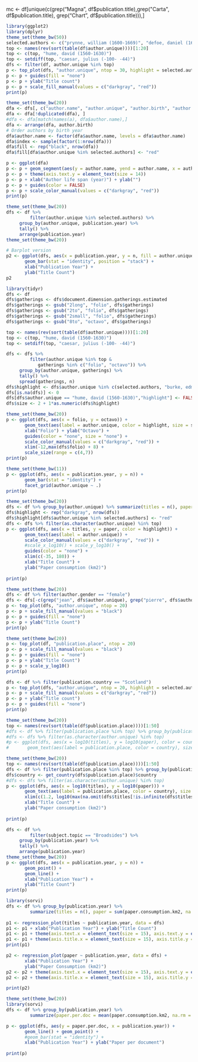 
mc <- df[unique(c(grep("Magna", df$publication.title),grep("Carta", df$publication.title), grep("Chart", df$publication.title))),]


```r
library(ggplot2)
library(dplyr)
theme_set(theme_bw(50))
selected.authors <- c("prynne, william (1600-1669)", "defoe, daniel (1661-1731)", "hume, david (1711-1776)", "hume, david (1560-1630)")
top <- names(rev(sort(table(df$author.unique))))[1:20]
top <- c(top, "hume, david (1560-1630)")
top <- setdiff(top, "caesar, julius (-100- -44)")
dfs <- filter(df, author.unique %in% top)
p <- top_plot(dfs, "author.unique", ntop = 30, highlight = selected.authors)
p <- p + guides(fill = "none")
p <- p + ylab("Title count")
p <- p + scale_fill_manual(values = c("darkgray", "red"))
print(p)
```

```r
theme_set(theme_bw(20))
dfa <- dfs[, c("author.name", "author.unique", "author.birth", "author.death")]
dfa <- dfa[!duplicated(dfa), ]
#dfa <- dfa[match(names(a), dfa$author.name),]
dfa <- arrange(dfa, author.birth)
# Order authors by birth year
dfa$author.name <- factor(dfa$author.name, levels = dfa$author.name)
dfa$index <- sample(factor(1:nrow(dfa)))
dfa$fill <- rep("black", nrow(dfa))
dfa$fill[dfa$author.unique %in% selected.authors] <- "red"

p <- ggplot(dfa)
p <- p + geom_segment(aes(y = author.name, yend = author.name, x = author.birth, xend = author.death, color = fill), size = 2) 
p <- p + theme(axis.text.y = element_text(size = 14))
p <- p + xlab("Author life span (year)") + ylab("")
p <- p + guides(color = FALSE)
p <- p + scale_color_manual(values = c("darkgray", "red"))
print(p)
```


```r
theme_set(theme_bw(20))
dfs <- df %>%
         filter(author.unique %in% selected.authors) %>%
	 group_by(author.unique, publication.year) %>%
	 tally() %>%
	 arrange(publication.year)
theme_set(theme_bw(20))

# Barplot version
p2 <- ggplot(dfs, aes(x = publication.year, y = n, fill = author.unique)) +
       geom_bar(stat = "identity", position = "stack") +
       xlab("Publication Year") +
       ylab("Title Count")       
p2
```


```r
library(tidyr)
dfs <- df
dfs$gatherings <- dfs$document.dimension.gatherings.estimated
dfs$gatherings <- gsub("2long", "folio", dfs$gatherings)
dfs$gatherings <- gsub("2to", "folio", dfs$gatherings)
dfs$gatherings <- gsub("2small", "folio", dfs$gatherings)
dfs$gatherings <- gsub("8to", "octavo", dfs$gatherings)

top <- names(rev(sort(table(df$author.unique))))[1:20]
top <- c(top, "hume, david (1560-1630)")
top <- setdiff(top, "caesar, julius (-100- -44)")

dfs <- dfs %>%
         filter(author.unique %in% top &
	        gatherings %in% c("folio", "octavo")) %>%
	 group_by(author.unique, gatherings) %>%
	 tally() %>%
	 spread(gatherings, n)
dfs$highlight <- dfs$author.unique %in% c(selected.authors, "burke, edmund (1729-1797)")
dfs[is.na(dfs)] <- 0
dfs[dfs$author.unique == "hume, david (1560-1630)","highlight"] <- FALSE
dfs$size <- 2 + 1*as.numeric(dfs$highlight)

theme_set(theme_bw(20))
p <- ggplot(dfs, aes(x = folio, y = octavo)) +
       geom_text(aes(label = author.unique, color = highlight, size = size)) +       
       xlab("Folio") + ylab("Octavo") +
       guides(color = "none", size = "none") + 
       scale_color_manual(values = c("darkgray", "red")) +
       xlim(-12,max(dfs$folio) + 8) +
       scale_size(range = c(4,7))       
print(p)

theme_set(theme_bw(11))
p <- ggplot(dfs, aes(x = publication.year, y = n)) +
       geom_bar(stat = "identity") +
       facet_grid(author.unique ~ .) 
print(p)	 

```


```r
theme_set(theme_bw(20))
dfs <- df %>% group_by(author.unique) %>% summarize(titles = n(), paper = sum(paper.consumption.km2, na.rm = T))
dfs$highlight <- rep("darkgray", nrow(dfs))
dfs$highlight[dfs$author.unique %in% selected.authors] <- "red"
dfs <- dfs %>% filter(as.character(author.unique) %in% top)
p <- ggplot(dfs, aes(x = titles, y = paper, color = highlight)) +
       geom_text(aes(label = author.unique)) +
       scale_color_manual(values = c("darkgray", "red")) +
       #scale_x_log10() + scale_y_log10() +
       guides(color = "none") +
       xlim(c(-35, 180)) +
       xlab("Title Count") +
       ylab("Paper consumption (km2)")
       
print(p)	 
```




```r
theme_set(theme_bw(20))
dfs <- df %>% filter(author.gender == "female")
dfs <- dfs[-c(grep("jean", dfs$author.unique), grep("pierre", dfs$author.unique)),]
p <- top_plot(dfs, "author.unique", ntop = 20)
p <- p + scale_fill_manual(values = "black")
p <- p + guides(fill = "none")
p <- p + ylab("Title Count")
print(p)	 
```



```r
theme_set(theme_bw(20))
p <- top_plot(df, "publication.place", ntop = 20)
p <- p + scale_fill_manual(values = "black")
p <- p + guides(fill = "none")
p <- p + ylab("Title Count")
p <- p + scale_y_log10()
print(p)	 
```



```r
dfs <- df %>% filter(publication.country == "Scotland")
p <- top_plot(dfs, "author.unique", ntop = 20, highlight = selected.authors)
p <- p + scale_fill_manual(values = c("darkgray", "red"))
p <- p + ylab("Title count")
p <- p + guides(fill = "none")
print(p)
```


```r
theme_set(theme_bw(20))
top <- names(rev(sort(table(df$publication.place))))[1:50]
#dfs <- df %>% filter(publication.place %in% top) %>% group_by(publication.place) %>% summarize(titles = n(), paper = sum(paper.consumption.km2, na.rm = T))
#dfs <- dfs %>% filter(as.character(author.unique) %in% top)
#p <- ggplot(dfs, aes(x = log10(titles), y = log10(paper), color = country)) +
#       geom_text(aes(label = publication.place, color = country), size = 5)

theme_set(theme_bw(20))
top <- names(rev(sort(table(df$publication.place))))[1:50]
dfs <- df %>% filter(publication.place %in% top) %>% group_by(publication.place) %>% summarize(titles = n(), paper = sum(paper.consumption.km2, na.rm = T))
dfs$country <- get_country(dfs$publication.place)$country
#dfs <- dfs %>% filter(as.character(author.unique) %in% top)
p <- ggplot(dfs, aes(x = log10(titles), y = log10(paper))) +
       geom_text(aes(label = publication.place, color = country), size = 5) +
       xlim(c(1.2, log10(max(na.omit(dfs$titles[!is.infinite(dfs$titles)])))))
       xlab("Title Count") +
       ylab("Paper consumption (km2)")
       
print(p)	 
```



```r
dfs <- df %>%
         filter(subject.topic == "Broadsides") %>%
	 group_by(publication.year) %>%
	 tally() %>%
	 arrange(publication.year)
theme_set(theme_bw(20))
p <- ggplot(dfs, aes(x = publication.year, y = n)) +
       geom_point() +
       geom_line() +       
       xlab("Publication Year") +
       ylab("Title Count")
print(p)	 
```



```r
library(sorvi)
dfs <- df %>% group_by(publication.year) %>%
         summarize(titles = n(), paper = sum(paper.consumption.km2, na.rm = T))
	 
p1 <- regression_plot(titles ~ publication.year, data = dfs)
p1 <- p1 + xlab("Publication Year") + ylab("Title Count") 
p1 <- p1 + theme(axis.text.x = element_text(size = 15), axis.text.y = element_text(size = 15))
p1 <- p1 + theme(axis.title.x = element_text(size = 15), axis.title.y = element_text(size = 15))
print(p1)
```

```r
p2 <- regression_plot(paper ~ publication.year, data = dfs) +
       xlab("Publication Year") +
       ylab("Paper Consumption (km2)") 
p2 <- p2 + theme(axis.text.x = element_text(size = 15), axis.text.y = element_text(size = 15))
p2 <- p2 + theme(axis.title.x = element_text(size = 15), axis.title.y = element_text(size = 15))

print(p2)
```


```r
theme_set(theme_bw(20))
library(sorvi)
dfs <- df %>% group_by(publication.year) %>%
         summarize(paper.per.doc = mean(paper.consumption.km2, na.rm = T))

p <- ggplot(dfs, aes(y = paper.per.doc, x = publication.year)) +
       geom_line() + geom_point() +
       #geom_bar(stat = "identity") +
       xlab("Publication Year") + ylab("Paper per document")
       
print(p)
```
